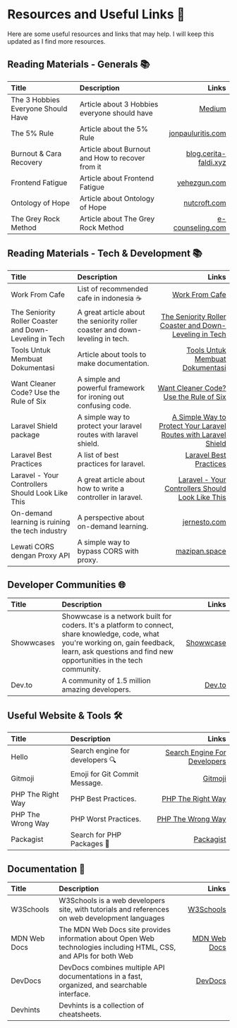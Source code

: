 # Resources and Useful Links 📌

Here are some useful resources and links that may help. I will keep this updated as I find more resources.

## Reading Materials - Generals 📚️
| Title                              | Description                                      |                                                                                         Links |
|:-----------------------------------|:-------------------------------------------------|----------------------------------------------------------------------------------------------:|
| The 3 Hobbies Everyone Should Have | Article about 3 Hobbies everyone should have     | [Medium](https://medium.com/age-of-awareness/the-3-hobbies-everyone-should-have-1a2de934be83) |
| The 5% Rule                        | Article about the 5% Rule                        |                       [jonpauluritis.com](https://jonpauluritis.com/articles/5-percent-rule/) |
| Burnout & Cara Recovery            | Article about Burnout and How to recover from it |            [blog.cerita-faldi.xyz](https://blog.cerita-faldi.xyz/burn-out-dan-cara-recovery/) |
| Frontend Fatigue                   | Article about Frontend Fatigue                   |                                [yehezgun.com](https://yehezgun.com/articles/frontend-fatigue) |
| Ontology of Hope                   | Article about Ontology of Hope                   |                                [nutcroft.com](https://nutcroft.com/blog/an-ontology-of-hope/) |
| The Grey Rock Method               | Article about The Grey Rock Method               |       [e-counseling.com](https://www.e-counseling.com/articles/what-is-the-grey-rock-method/) |


## Reading Materials - Tech & Development 📚️

| Title                                                  | Description                                                                   |                                                                                                                                                                  Links |
|:-------------------------------------------------------|:------------------------------------------------------------------------------|-----------------------------------------------------------------------------------------------------------------------------------------------------------------------:|
| Work From Cafe                                         | List of recommended cafe in indonesia ☕️                                      |                                                                                                                     [Work From Cafe](https://workfromcafe.glide.page/) |
| The Seniority Roller Coaster and Down-Leveling in Tech | A great article about the seniority roller coaster and down-leveling in tech. |                                             [The Seniority Roller Coaster and Down-Leveling in Tech](https://blog.pragmaticengineer.com/the-seniority-roller-coaster/) |
| Tools Untuk Membuat Dokumentasi                        | Article about tools to make documentation.                                    |                                                                            [Tools Untuk Membuat Dokumentasi](https://blog.cerita-faldi.xyz/tools-membuat-dokumentasi/) |
| Want Cleaner Code? Use the Rule of Six                 | A simple and powerful framework for ironing out confusing code.               |                                                                                       [Want Cleaner Code? Use the Rule of Six](https://davidamos.dev/the-rule-of-six/) |
| Laravel Shield package                                 | A simple way to protect your laravel routes with laravel shield.              | [A Simple Way to Protect Your Laravel Routes with Laravel Shield](https://dominik-geimer.com/articles/a-simple-way-to-protect-your-laravel-routes-with-laravel-shield) |
| Laravel Best Practices                                 | A list of best practices for laravel.                                         |                                                                                           [Laravel Best Practices](https://benjamincrozat.com/laravel-best-practices/) |
| Laravel - Your Controllers Should Look Like This       | A great article about how to write a controller in laravel.                   |                       [Laravel - Your Controllers Should Look Like This](https://medium.com/@macielthiago/laravel-your-controllers-should-look-like-this-c09ff9f40841) |
| On-demand learning is ruining the tech industry        | A perspective about on-demand learning.                                       |                                                                                                        [jernesto.com](https://www.jernesto.com/articles/learning.html) |
| Lewati CORS dengan Proxy API                           | A simple way to bypass CORS with proxy.                                       |                                                                                                    [mazipan.space](https://mazipan.space/lewati-cors-dengan-proxy-api) |

## Developer Communities 🌐
| Title      | Description                                                                                                                                                                                               |                              Links |
|:-----------|:----------------------------------------------------------------------------------------------------------------------------------------------------------------------------------------------------------|-----------------------------------:|
| Showwcases | Showwcase is a network built for coders. It's a platform to connect, share knowledge, code, what you're working on, gain feedback, learn, ask questions and find new opportunities in the tech community. | [Showwcase](https://showwcase.com) |
| Dev.to     | A community of 1.5 million amazing developers.                                                                                                                                                            |           [Dev.to](https://dev.to) |

## Useful Website & Tools 🛠️


| Title             | Description                     |                                                     Links |
|:------------------|:--------------------------------|----------------------------------------------------------:|
| Hello             | Search engine for developers 🔍 | [Search Engine For Developers](https://beta.sayhello.so/) |
| Gitmoji           | Emoji for Git Commit Message.   |                           [Gitmoji](https://gitmoji.dev/) |
| PHP The Right Way | PHP Best Practices.             |          [PHP The Right Way](https://phptherightway.com/) |
| PHP The Wrong Way | PHP Worst Practices.            |          [PHP The Wrong Way](https://phpthewrongway.com/) |
| Packagist         | Search for PHP Packages 🐘      |                       [Packagist](https://packagist.org/) |

## Documentation 📖️

| Title        | Description                                                                                                       |                                                Links |
|:-------------|:------------------------------------------------------------------------------------------------------------------|-----------------------------------------------------:|
| W3Schools    | W3Schools is a web developers site, with tutorials and references on web development languages                    |              [W3Schools](https://www.w3schools.com/) |
| MDN Web Docs | The MDN Web Docs site provides information about Open Web technologies including HTML, CSS, and APIs for both Web | [MDN Web Docs](https://developer.mozilla.org/en-US/) |
| DevDocs      | DevDocs combines multiple API documentations in a fast, organized, and searchable interface.                      |                       [DevDocs](https://devdocs.io/) |
| Devhints     | Devhints is a collection of cheatsheets.                                                                          |                                                      |